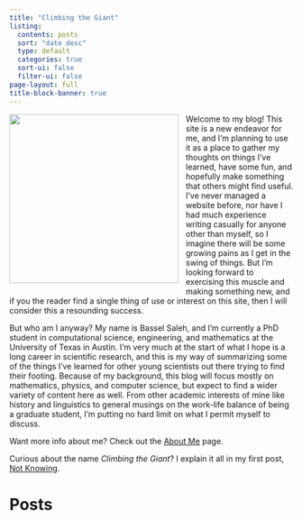 ```yaml
---
title: "Climbing the Giant"
listing:
  contents: posts
  sort: "date desc"
  type: default
  categories: true
  sort-ui: false
  filter-ui: false
page-layout: full
title-block-banner: true
---
```


<img src="images/headshot.jpg" width=300 ALIGN="left" style="padding-right: 10px; padding-bottom: 10px;"/>
Welcome to my blog! This site is a new endeavor for me, and I'm planning to use it as a place to gather my thoughts on things I've learned, have some fun, and hopefully make something that others might find useful. I've never managed a website before, nor have I had much experience writing casually for anyone other than myself, so I imagine there will be some growing pains as I get in the swing of things. But I'm looking forward to exercising this muscle and making something new, and if you the reader find a single thing of use or interest on this site, then I will consider this a resounding success.

But who am I anyway? My name is Bassel Saleh, and I'm currently a PhD student in computational science, engineering, and mathematics at the University of Texas in Austin. I'm very much at the start of what I hope is a long career in scientific research, and this is my way of summarizing some of the things I've learned for other young scientists out there trying to find their footing. Because of my background, this blog will focus mostly on mathematics, physics, and computer science, but expect to find a wider variety of content here as well. From other academic interests of mine like history and linguistics to general musings on the work-life balance of being a graduate student, I'm putting no hard limit on what I permit myself to discuss.

Want more info about me? Check out the [About Me](/about.qmd) page.

Curious about the name *Climbing the Giant*? I explain it all in my first post, [Not Knowing](/posts/not-knowing/2021-05-09-not-knowing.md).

# Posts
